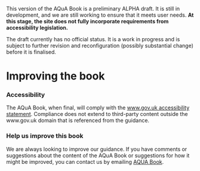 ::: {.callout-important}
This version of the AQuA Book is a preliminary ALPHA draft.  It is still in development, and we are still working to ensure that it meets user needs. **At this stage, the site does not fully incorporate requirements from accessibility legislation.**

The draft currently has no official status. It is a work in progress and is subject to further revision and reconfiguration (possibly substantial change) before it is finalised. 
:::

# Improving the book {.unnumbered}

### Accessibility

The AQuA Book, when final, will comply with the [www.gov.uk accessibility statement](https://www.gov.uk/help/accessibility-statement).
Compliance does not extend to third-party content outside the www.gov.uk domain that is referenced from the guidance.

### Help us improve this book {.unnumbered}

We are always looking to improve our guidance. If you have comments or suggestions about the content of the AQuA Book or suggestions for how it might be improved, you can contact us by emailing [AQUA Book](mailto:tbc@tbc.tbc.gov.uk).

